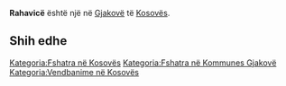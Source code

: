 {{Fshat në 
 | Emri                = Rahavicë
 | EmriAlt                = 
 | NAME_SHORT_FORM=      
 | NAME_GENERIC=      
 | NAME_SORT_NAME_RO=      RAHAVICE
 | FULL_NAME_RO = Rahavicë
 | FULL_NAME_ND_RO=Rahavice
 | SORT_NAME_RG=RAHAVICE
 | FULL_NAME_RG=Rahavicë
 | FULL_NAME_ND_RG=Rahavice
 | SRP_NAME_SHORT_FORM=      
 | SRP_NAME_GENERIC=      
 | SRP_NAME_SORT_NAME_RO=      
 | SRP_FULL_NAME_RO = 
 | SRP_FULL_NAME_ND_RO=
 | SRP_SORT_NAME_RG=
 | SRP_FULL_NAME_RG=
 | SRP_FULL_NAME_ND_RG=
 | Emri (Rasa dhanore) = 
 | Figura              = 
 | Shteti              = Kosovo
 | Komuna              = Gjakovë
 | Kodi postar         = 
 | Sipërfaqja          = 

 | Popullsia           = 

 | Regj. i popullsisë  = 
 | Dend. e popullsisë  = 
 | Faqja zyrtare       = 
 <!--- Koordinatat ----> 
 | Gjerësia            = 42.423056
 | Gjatësia            = 21.236667
 | Lartësia            = 
}}
'''Rahavicë''' është një [[]] në [[Gjakovë]] të [[Kosovës]].

<!-- == Gjeografia == -->
<!-- == Historia == -->
<!-- == Demografia == -->
== Shih edhe ==
{{Komuna Gjakovë}}
{{Kosovo-Administrata-Cung}}

[[Kategoria:Fshatra në Kosovës]]
[[Kategoria:Fshatra në Kommunes Gjakovë]]
[[Kategoria:Vendbanime në Kosovës]]